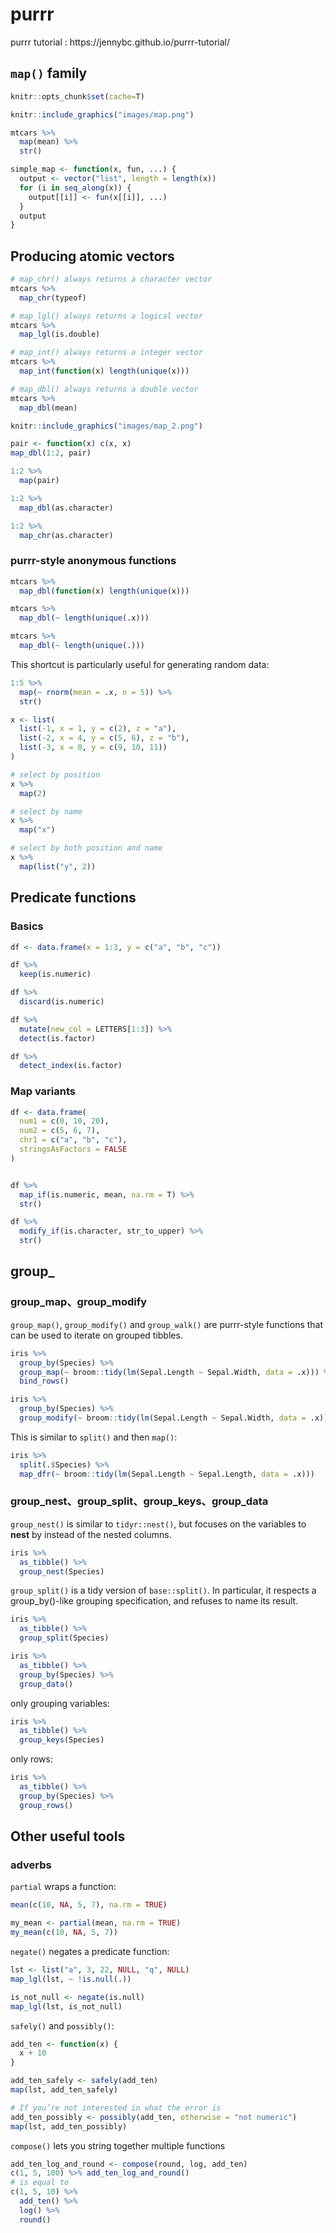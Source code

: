 

# purrr  

purrr tutorial : https://jennybc.github.io/purrr-tutorial/  

## `map()` family  

```r
knitr::opts_chunk$set(cache=T)
```


```r
knitr::include_graphics("images/map.png")
```




```r
mtcars %>%
  map(mean) %>% 
  str()
```

```r
simple_map <- function(x, fun, ...) {
  output <- vector("list", length = length(x))
  for (i in seq_along(x)) {
    output[[i]] <- fun(x[[i]], ...)
  }
  output
}
```

## Producing atomic vectors 

```r
# map_chr() always returns a character vector
mtcars %>%
  map_chr(typeof)
```

```r
# map_lgl() always returns a logical vector
mtcars %>%
  map_lgl(is.double)
```


```r
# map_int() always returns a integer vector
mtcars %>%
  map_int(function(x) length(unique(x)))
```



```r
# map_dbl() always returns a double vector
mtcars %>%
  map_dbl(mean)
```



```r
knitr::include_graphics("images/map_2.png")
```


```r
pair <- function(x) c(x, x)
map_dbl(1:2, pair)
```


```r
1:2 %>%
  map(pair)
```


```r
1:2 %>% 
  map_dbl(as.character)
```
```r
1:2 %>% 
  map_chr(as.character)
```


### purrr-style anonymous functions  

```r
mtcars %>% 
  map_dbl(function(x) length(unique(x)))
```


```r
mtcars %>%
  map_dbl(~ length(unique(.x)))
```

```r
mtcars %>%
  map_dbl(~ length(unique(.)))
```


This shortcut is particularly useful for generating random data:  

```r
1:5 %>%
  map(~ rnorm(mean = .x, n = 5)) %>%
  str()
```


```r
x <- list(
  list(-1, x = 1, y = c(2), z = "a"),
  list(-2, x = 4, y = c(5, 6), z = "b"),
  list(-3, x = 8, y = c(9, 10, 11))
)

# select by position
x %>% 
  map(2)
```

```r
# select by name
x %>% 
  map("x")
```

```r
# select by both position and name
x %>%
  map(list("y", 2))
```




## Predicate functions 


### Basics  

```r
df <- data.frame(x = 1:3, y = c("a", "b", "c"))
```

```r
df %>% 
  keep(is.numeric)
```

```r
df %>% 
  discard(is.numeric)
```



```r
df %>% 
  mutate(new_col = LETTERS[1:3]) %>%
  detect(is.factor)
```

```r
df %>% 
  detect_index(is.factor)
```


### Map variants  


```r
df <- data.frame(
  num1 = c(0, 10, 20),
  num2 = c(5, 6, 7),
  chr1 = c("a", "b", "c"),
  stringsAsFactors = FALSE
)


df %>% 
  map_if(is.numeric, mean, na.rm = T) %>% 
  str()
```

```r
df %>% 
  modify_if(is.character, str_to_upper) %>% 
  str()
```

## group_

### group_map、group_modify

`group_map()`, `group_modify()` and `group_walk()` are purrr-style functions that can be used to iterate on grouped tibbles.


```r
iris %>% 
  group_by(Species) %>% 
  group_map(~ broom::tidy(lm(Sepal.Length ~ Sepal.Width, data = .x))) %>% 
  bind_rows()
```


```r
iris %>% 
  group_by(Species) %>% 
  group_modify(~ broom::tidy(lm(Sepal.Length ~ Sepal.Width, data = .x)))
```

This is similar to `split()` and then `map()`:  

```r
iris %>% 
  split(.$Species) %>% 
  map_dfr(~ broom::tidy(lm(Sepal.Length ~ Sepal.Length, data = .x)))
```


### group_nest、group_split、group_keys、group_data


`group_nest()` is similar to `tidyr::nest()`, but focuses on the variables to **nest** by instead of the nested columns.  

```r
iris %>% 
  as_tibble() %>%
  group_nest(Species)
```


`group_split()` is a tidy version of `base::split()`. In particular, it respects a group_by()-like grouping specification, and refuses to name its result.


```r
iris %>% 
  as_tibble() %>%
  group_split(Species)
```




```r
iris %>% 
  as_tibble() %>%
  group_by(Species) %>%
  group_data()
```


only grouping variables:  

```r
iris %>% 
  as_tibble() %>%
  group_keys(Species)
```

only rows:  

```r
iris %>% 
  as_tibble() %>%
  group_by(Species) %>% 
  group_rows()
```

## Other useful tools  

### adverbs 

`partial` wraps a function:  

```r
mean(c(10, NA, 5, 7), na.rm = TRUE)

my_mean <- partial(mean, na.rm = TRUE)
my_mean(c(10, NA, 5, 7))
```

`negate()` negates a predicate function:  

```r
lst <- list("a", 3, 22, NULL, "q", NULL)
map_lgl(lst, ~ !is.null(.))
```


```r
is_not_null <- negate(is.null)
map_lgl(lst, is_not_null)
```

`safely()` and `possibly()`:  

```r
add_ten <- function(x) {
  x + 10
}

add_ten_safely <- safely(add_ten)
map(lst, add_ten_safely)
```

```r
# If you’re not interested in what the error is
add_ten_possibly <- possibly(add_ten, otherwise = "not numeric")
map(lst, add_ten_possibly)
```

`compose()` lets you string together multiple functions  

```r
add_ten_log_and_round <- compose(round, log, add_ten)
c(1, 5, 100) %>% add_ten_log_and_round()
# is equal to
c(1, 5, 10) %>% 
  add_ten() %>% 
  log() %>% 
  round()
```

